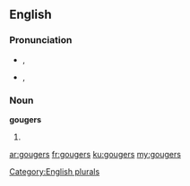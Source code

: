 ==English==

===Pronunciation===
* {{a|UK}} {{IPA|/ˈɡaʊd͡ʒ.əz/}}, {{X-SAMPA|/"gaUd_Z.@z/}}
* {{a|US}} {{IPA|/ˈɡaʊd͡ʒ.ɚz/}}, {{X-SAMPA|/""gaUd_Z.@`z/}}

===Noun===
'''gougers'''

# {{plural of|gouger}}

[[Category:English plurals]]

[[ar:gougers]]
[[fr:gougers]]
[[ku:gougers]]
[[my:gougers]]